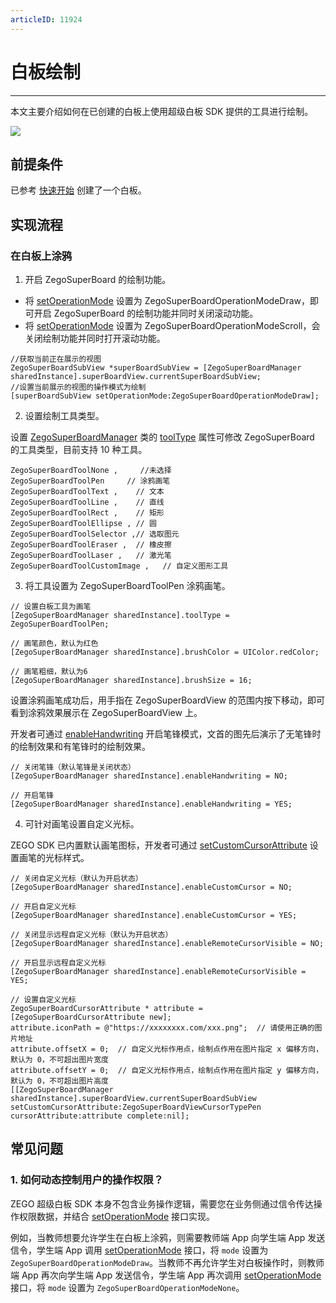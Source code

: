 ```yaml
---
articleID: 11924
---
```


# 白板绘制

- - -

本文主要介绍如何在已创建的白板上使用超级白板 SDK 提供的工具进行绘制。

<Frame width="512" height="auto" caption=""><img src="https://storage.zego.im/sdk-doc/Pics/WhiteboardView/postman/superboard_scatch.gif" /></Frame>

## 前提条件

已参考 [快速开始](../Quick%20Start/create%20white%20board.mdx) 创建了一个白板。

## 实现流程

### 在白板上涂鸦

1. 开启 ZegoSuperBoard 的绘制功能。

- 将 [setOperationMode](@setOperationMode) 设置为 ZegoSuperBoardOperationModeDraw，即可开启 ZegoSuperBoard 的绘制功能并同时关闭滚动功能。
- 将 [setOperationMode](@setOperationMode) 设置为 ZegoSuperBoardOperationModeScroll，会关闭绘制功能并同时打开滚动功能。

```objc
//获取当前正在展示的视图
ZegoSuperBoardSubView *superBoardSubView = [ZegoSuperBoardManager sharedInstance].superBoardView.currentSuperBoardSubView;
//设置当前展示的视图的操作模式为绘制
[superBoardSubView setOperationMode:ZegoSuperBoardOperationModeDraw];
```
2. 设置绘制工具类型。   

设置 [ZegoSuperBoardManager](@-ZegoSuperBoardManager) 类的 [toolType](@toolType) 属性可修改 ZegoSuperBoard 的工具类型，目前支持 10 种工具。

```
ZegoSuperBoardToolNone ,     //未选择
ZegoSuperBoardToolPen     // 涂鸦画笔
ZegoSuperBoardToolText ,    // 文本
ZegoSuperBoardToolLine ,    // 直线
ZegoSuperBoardToolRect ,    // 矩形
ZegoSuperBoardToolEllipse , // 圆
ZegoSuperBoardToolSelector ,// 选取图元
ZegoSuperBoardToolEraser ,  // 橡皮擦
ZegoSuperBoardToolLaser ,   // 激光笔
ZegoSuperBoardToolCustomImage ,   // 自定义图形工具
```

3. 将工具设置为 ZegoSuperBoardToolPen 涂鸦画笔。

```objc
// 设置白板工具为画笔
[ZegoSuperBoardManager sharedInstance].toolType = ZegoSuperBoardToolPen;

// 画笔颜色，默认为红色
[ZegoSuperBoardManager sharedInstance].brushColor = UIColor.redColor;

// 画笔粗细，默认为6
[ZegoSuperBoardManager sharedInstance].brushSize = 16;
```

设置涂鸦画笔成功后，用手指在 ZegoSuperBoardView 的范围内按下移动，即可看到涂鸦效果展示在 ZegoSuperBoardView 上。
<Note title="说明">

开发者可通过 [enableHandwriting](@enableHandwriting) 开启笔锋模式，文首的图先后演示了无笔锋时的绘制效果和有笔锋时的绘制效果。

</Note>

```objc
// 关闭笔锋（默认笔锋是关闭状态）
[ZegoSuperBoardManager sharedInstance].enableHandwriting = NO;

// 开启笔锋
[ZegoSuperBoardManager sharedInstance].enableHandwriting = YES;
```

4. 可针对画笔设置自定义光标。

ZEGO SDK 已内置默认画笔图标，开发者可通过 [setCustomCursorAttribute](@setCustomCursorAttribute) 设置画笔的光标样式。

```objc
// 关闭自定义光标（默认为开启状态）
[ZegoSuperBoardManager sharedInstance].enableCustomCursor = NO;

// 开启自定义光标
[ZegoSuperBoardManager sharedInstance].enableCustomCursor = YES;

// 关闭显示远程自定义光标（默认为开启状态）
[ZegoSuperBoardManager sharedInstance].enableRemoteCursorVisible = NO;

// 开启显示远程自定义光标 
[ZegoSuperBoardManager sharedInstance].enableRemoteCursorVisible = YES;

// 设置自定义光标
ZegoSuperBoardCursorAttribute * attribute = [ZegoSuperBoardCursorAttribute new];
attribute.iconPath = @"https://xxxxxxxx.com/xxx.png";  // 请使用正确的图片地址
attribute.offsetX = 0;  // 自定义光标作用点，绘制点作用在图片指定 x 偏移方向，默认为 0，不可超出图片宽度
attribute.offsetY = 0;  // 自定义光标作用点，绘制点作用在图片指定 y 偏移方向，默认为 0，不可超出图片高度
[[ZegoSuperBoardManager sharedInstance].superBoardView.currentSuperBoardSubView setCustomCursorAttribute:ZegoSuperBoardViewCursorTypePen cursorAttribute:attribute complete:nil];
```

## 常见问题

### 1. 如何动态控制用户的操作权限？

ZEGO 超级白板 SDK 本身不包含业务操作逻辑，需要您在业务侧通过信令传达操作权限数据，并结合 [setOperationMode](@setOperationMode) 接口实现。

例如，当教师想要允许学生在白板上涂鸦，则需要教师端 App 向学生端 App 发送信令，学生端 App 调用 [setOperationMode](@setOperationMode) 接口，将 `mode` 设置为 `ZegoSuperBoardOperationModeDraw`。当教师不再允许学生对白板操作时，则教师端 App 再次向学生端 App 发送信令，学生端 App 再次调用 [setOperationMode](@setOperationMode) 接口，将 `mode` 设置为 `ZegoSuperBoardOperationModeNone`。
